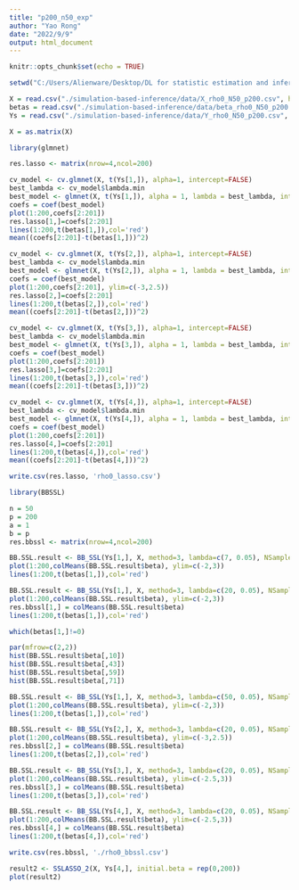 ---
title: "p200_n50_exp"
author: "Yao Rong"
date: "2022/9/9"
output: html_document
---

```{r setup, include=FALSE}
knitr::opts_chunk$set(echo = TRUE)
```

```{r}
setwd("C:/Users/Alienware/Desktop/DL for statistic estimation and inference")
```

```{r}
X = read.csv("./simulation-based-inference/data/X_rho0_N50_p200.csv", header = F)
betas = read.csv("./simulation-based-inference/data/beta_rho0_N50_p200.csv", header = F)
Ys = read.csv("./simulation-based-inference/data/Y_rho0_N50_p200.csv", header = F)
```

```{r}
X = as.matrix(X)
```

```{r}
library(glmnet)
```

```{r}
res.lasso <- matrix(nrow=4,ncol=200)
```


```{r}
cv_model <- cv.glmnet(X, t(Ys[1,]), alpha=1, intercept=FALSE)
best_lambda <- cv_model$lambda.min
best_model <- glmnet(X, t(Ys[1,]), alpha = 1, lambda = best_lambda, intercept=FALSE)
coefs = coef(best_model)
plot(1:200,coefs[2:201])
res.lasso[1,]=coefs[2:201]
lines(1:200,t(betas[1,]),col='red')
mean((coefs[2:201]-t(betas[1,]))^2)
```

```{r}
cv_model <- cv.glmnet(X, t(Ys[2,]), alpha=1, intercept=FALSE)
best_lambda <- cv_model$lambda.min
best_model <- glmnet(X, t(Ys[2,]), alpha = 1, lambda = best_lambda, intercept=FALSE)
coefs = coef(best_model)
plot(1:200,coefs[2:201], ylim=c(-3,2.5))
res.lasso[2,]=coefs[2:201]
lines(1:200,t(betas[2,]),col='red')
mean((coefs[2:201]-t(betas[2,]))^2)
```


```{r}
cv_model <- cv.glmnet(X, t(Ys[3,]), alpha=1, intercept=FALSE)
best_lambda <- cv_model$lambda.min
best_model <- glmnet(X, t(Ys[3,]), alpha = 1, lambda = best_lambda, intercept=FALSE)
coefs = coef(best_model)
plot(1:200,coefs[2:201])
res.lasso[3,]=coefs[2:201]
lines(1:200,t(betas[3,]),col='red')
mean((coefs[2:201]-t(betas[3,]))^2)
```

```{r}
cv_model <- cv.glmnet(X, t(Ys[4,]), alpha=1, intercept=FALSE)
best_lambda <- cv_model$lambda.min
best_model <- glmnet(X, t(Ys[4,]), alpha = 1, lambda = best_lambda, intercept=FALSE)
coefs = coef(best_model)
plot(1:200,coefs[2:201])
res.lasso[4,]=coefs[2:201]
lines(1:200,t(betas[4,]),col='red')
mean((coefs[2:201]-t(betas[4,]))^2)
```

```{r}
write.csv(res.lasso, 'rho0_lasso.csv')
```




```{r}
library(BBSSL)
```

```{r}
n = 50
p = 200
a = 1
b = p
res.bbssl <- matrix(nrow=4,ncol=200)
```

```{r}
BB.SSL.result <- BB_SSL(Ys[1,], X, method=3, lambda=c(7, 0.05), NSample=100, a, b, maxiter=10000, alpha=16, initial.beta=rep(0,p), discard=TRUE)
plot(1:200,colMeans(BB.SSL.result$beta), ylim=c(-2,3))
lines(1:200,t(betas[1,]),col='red')
```

```{r}
BB.SSL.result <- BB_SSL(Ys[1,], X, method=3, lambda=c(20, 0.05), NSample=100, a, b, maxiter=10000, alpha=18, initial.beta=rep(0,p), discard=TRUE)
plot(1:200,colMeans(BB.SSL.result$beta), ylim=c(-2,3))
res.bbssl[1,] = colMeans(BB.SSL.result$beta)
lines(1:200,t(betas[1,]),col='red')
```
```{r}
which(betas[1,]!=0)
```



```{r}
par(mfrow=c(2,2))
hist(BB.SSL.result$beta[,10])
hist(BB.SSL.result$beta[,43])
hist(BB.SSL.result$beta[,59])
hist(BB.SSL.result$beta[,71])
```

```{r}
BB.SSL.result <- BB_SSL(Ys[1,], X, method=3, lambda=c(50, 0.05), NSample=100, a, b, maxiter=10000, alpha=20, initial.beta=rep(0,p), discard=TRUE)
plot(1:200,colMeans(BB.SSL.result$beta), ylim=c(-2,3))
lines(1:200,t(betas[1,]),col='red')
```



```{r}
BB.SSL.result <- BB_SSL(Ys[2,], X, method=3, lambda=c(20, 0.05), NSample=100, a, b, maxiter=10000, alpha=18, initial.beta=rep(0,p), discard=TRUE)
plot(1:200,colMeans(BB.SSL.result$beta), ylim=c(-3,2.5))
res.bbssl[2,] = colMeans(BB.SSL.result$beta)
lines(1:200,t(betas[2,]),col='red')
```



```{r}
BB.SSL.result <- BB_SSL(Ys[3,], X, method=3, lambda=c(20, 0.05), NSample=100, a, b, maxiter=10000, alpha=18, initial.beta=rep(0,p), discard=TRUE)
plot(1:200,colMeans(BB.SSL.result$beta), ylim=c(-2.5,3))
res.bbssl[3,] = colMeans(BB.SSL.result$beta)
lines(1:200,t(betas[3,]),col='red')
```

```{r}
BB.SSL.result <- BB_SSL(Ys[4,], X, method=3, lambda=c(20, 0.05), NSample=100, a, b, maxiter=10000, alpha=18, initial.beta=rep(0,p), discard=TRUE)
plot(1:200,colMeans(BB.SSL.result$beta), ylim=c(-2.5,3))
res.bbssl[4,] = colMeans(BB.SSL.result$beta)
lines(1:200,t(betas[4,]),col='red')
```

```{r}
write.csv(res.bbssl, './rho0_bbssl.csv')
```


```{r}
result2 <- SSLASSO_2(X, Ys[4,], initial.beta = rep(0,200))
plot(result2)
```

